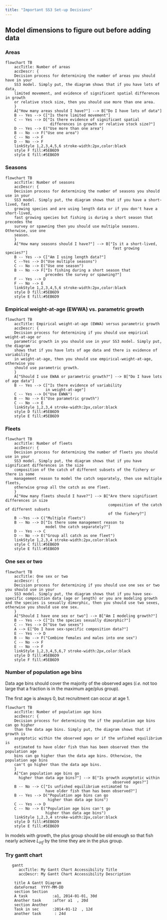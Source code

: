 ```yaml
---
title: "Important SS3 Set-up Decisions"
---
```


## Model dimensions to figure out before adding data
### Areas
```mermaid
flowchart TB
    accTitle: Number of areas
    accDescr: {
    Decision process for determining the number of areas you should have in your 
    SS3 model. Simply put, the diagram shows that if you have lots of data, 
    limited movement, and evidence of significant spatial differences in growth 
    or relative stock size, then you should use more than one area.
    }
    A["How many areas should I have?"] --> B["Do I have lots of data"]
    B -- Yes --> C["Is there limited movement"]
    C -- Yes --> D["Is there evidence of significant spatial 
                    differences in growth or relative stock size?"]
    D -- Yes --> E("Use more than one area")
    B -- No --> F("Use one area")
    C -- No --> F
    D -- No --> F
    linkStyle 1,2,3,4,5,6 stroke-width:2px,color:black
    style F fill:#5EB6D9
    style E fill:#5EB6D9
```

### Seasons
```mermaid
flowchart TB
    accTitle: Number of seasons
    accDescr: {
    Decision process for determining the number of seasons you should use in your 
    SS3 model. Simply put, the diagram shows that if you have a short-lived, fast 
    growing species and are using length data or if you don't have a short-lived, 
    fast growing species but fishing is during a short season that precedes the 
    survey or spawning then you should use multiple seasons. Otherwise, use one 
    season.
    }
    A["How many seasons should I have?"] --> B["Is it a short-lived, 
                                                fast growing species?"]
    B -- Yes --> C["Am I using length data?"]
    C --Yes --> D("Use multiple seasons")
    C -- No --> E("Use one season")
    B -- No --> F["Is fishing during a short season that 
                  precedes the survey or spawning?"]
    F -- Yes --> D
    F -- No --> E
    linkStyle 1,2,3,4,5,6 stroke-width:2px,color:black
    style D fill:#5EB6D9
    style E fill:#5EB6D9
```

### Empirical weight-at-age (EWWA) vs. parametric growth
```mermaid
flowchart TB
    accTitle: Empirical weight-at-age (EWWA) versus parametric growth
    accDescr: {
    Decision process for determining if you should use empirical weight-at-age or 
    parametric growth in you should use in your SS3 model. Simply put, the diagram 
    shows that if you have lots of age data and there is evidence of variability 
    in weight-at-age, then you should use empirical-weight-at-age, otherwise you 
    should use parametric growth.
    }
    A["Should I use EWAA or parametric growth?"] --> B["Do I have lots of age data"]
    B -- Yes --> C["Is there evidence of variability 
                  in weight-at-age"]
    C -- Yes --> D("Use EWWA")
    B -- No --> E("Use parametric growth")
    C -- No --> E
    linkStyle 1,2,3,4 stroke-width:2px,color:black
    style D fill:#5EB6D9
    style E fill:#5EB6D9
```


### Fleets
```mermaid
flowchart TB
    accTitle: Number of fleets
    accDescr: {
    Decision process for determining the number of fleets you should use in your 
    SS3 model. Simply put, the diagram shows that if you have significant differences in the size 
    composition of the catch of different subsets of the fishery or there is some 
    management reason to model the catch separately, then use multiple fleets, 
    otherwise group all the catch as one fleet.
    }
    A["How many fleets should I have?"] --> B["Are there significant differences in size
                                              composition of the catch of different subsets
                                              of the fishery?"]
    B --Yes --> C("Multiple fleets")
    B -- No --> D["Is there some management reason to 
                  model the catch separately?"]
    D -- Yes --> C
    D -- No --> E("Group all catch as one fleet")
    linkStyle 1,2,3,4 stroke-width:2px,color:black
    style C fill:#5EB6D9
    style E fill:#5EB6D9
```

### One sex or two
```mermaid
flowchart TB
    accTitle: One sex or two
    accDescr: {
    Decision process for determining if you should use one sex or two you should use in your 
    SS3 model. Simply put, the diagram shows that if you have sex-specific composition data (age or length) or you are modeling growth and the species is sexually dimorphic, then you should use two sexes, otherwise you should use one sex.
    }
    A["Should I have one sex or two"] --> B["Am I modeling growth?"]
    B -- Yes --> C["Is the species sexually dimorphic?"]
    C -- Yes --> D("Use two sexes")
    A --> E["Do I have sex-specific composition data?"]
    E -- Yes --> D
    B -- No --> F("Combine females and males into one sex")
    C -- No --> F
    E -- No --> F
    linkStyle 1,2,3,4,5,6,7 stroke-width:2px,color:black
    style D fill:#5EB6D9
    style F fill:#5EB6D9
```


### Number of population age bins
Data age bins should cover the majority of the observed ages (*i.e.* not too large that a fraction is in the maximum age/plus group).

The first age is always 0, but recruitment can occur at age 1.

```mermaid
flowchart TB
    accTitle: Number of population age bins
    accDescr: {
    Decision process for determining the if the population age bins can go higher 
    than the data age bins. Simply put, the diagram shows that if growth is 
    asymptotic within the observed ages or if the unfished equilibrium is 
    estimated to have older fish than has been observed then the population age 
    bins can go higher than the data age bins. Otherwise, the population age bins 
    can't go higher than the data age bins.
    }
    A["Can population age bins go 
      higher than data age bins?"] --> B["Is growth asymptotic within
                                                observed ages?"]
    B -- No --> C["Is unfished equilibrium estimated to 
                  have older fish than has been observed?"]                                    
    B -- Yes --> D("Population age bins can go 
                   higher than data age bins")
    C -- Yes --> D
    C -- No --> E("Population age bins can't go 
                  higher than data age bins")
    linkStyle 1,2,3,4 stroke-width:2px,color:black
    style D fill:#5EB6D9
    style E fill:#5EB6D9
```

In models with growth, the plus group should be old enough so that fish nearly achieve $L_{inf}$ by the time they are in the plus group.

### Try gantt chart
```mermaid
   gantt
      accTitle: My Gantt Chart Accessibility Title
      accDescr: My Gantt Chart Accessibility Description

    title A Gantt Diagram
    dateFormat  YYYY-MM-DD
    section Section
    A task           :a1, 2014-01-01, 30d
    Another task     :after a1  , 20d
    section Another
    Task in sec      :2014-01-12  , 12d
    another task      : 24d
```

